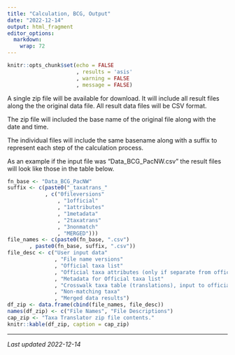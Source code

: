 ```yaml
---
title: "Calculation, BCG, Output"
date: "2022-12-14"
output: html_fragment
editor_options: 
  markdown: 
    wrap: 72
---
```


```r
knitr::opts_chunk$set(echo = FALSE
                      , results = 'asis'
                      , warning = FALSE
                      , message = FALSE)
```

A single zip file will be available for download.  It will include all result
files along the the original data file.  All result data files will be CSV 
format.

The zip file will included the base name of the original file along with the 
date and time.

The individual files will include the same basename along with a suffix to 
represent each step of the calculation process.

As an example if the input file was "Data_BCG_PacNW.csv" the result files will
look like those in the table below.

```r
fn_base <- "Data_BCG_PacNW"
suffix <- c(paste0("_taxatrans_"
            , c("0fileversions"
                , "1official"
                , "1attributes"
                , "1metadata"
                , "2taxatrans"
                , "3nonmatch"
                , "MERGED")))
file_names <- c(paste0(fn_base, ".csv")
       , paste0(fn_base, suffix, ".csv"))
file_desc <- c("User input data"
               , "File name versions"
               , "Official taxa list"
               , "Official taxa attributes (only if separate from official list)"
               , "Metadata for Official taxa list"
               , "Crosswalk taxa table (translations), input to official"
               , "Non-matching taxa"
               , "Merged data results") 
df_zip <- data.frame(cbind(file_names, file_desc))
names(df_zip) <- c("File Names", "File Descriptions")
cap_zip <- "Taxa Translator zip file contents."
knitr::kable(df_zip, caption = cap_zip)
```

---

*Last updated 2022-12-14*
